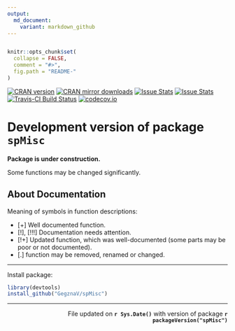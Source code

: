 ```yaml
---
output:
  md_document:
    variant: markdown_github
---
```

```r

```



<!-- README.md is generated from README.Rmd. Please edit that file -->
 
```r
knitr::opts_chunk$set(
  collapse = FALSE,
  comment = "#>",
  fig.path = "README-"
)
```

[![CRAN version](http://www.r-pkg.org/badges/version/spMisc)](http://cran.rstudio.com/web/packages/spMisc/index.html)
[![CRAN mirror downloads](http://cranlogs.r-pkg.org/badges/spMisc)](http://cran.rstudio.com/web/packages/spMisc/index.html)
[![Issue Stats](http://issuestats.com/github/GegznaV/spMisc/badge/pr?style=flat)](http://issuestats.com/github/GegznaV/spMisc)
[![Issue Stats](http://issuestats.com/github/GegznaV/spMisc/badge/issue?style=flat)](http://issuestats.com/github/GegznaV/spMisc)
[![Travis-CI Build Status](https://travis-ci.org/GegznaV/spMisc.png?branch=master)](https://travis-ci.org/GegznaV/spMisc)
[![codecov.io](https://codecov.io/github/GegznaV/spMisc/coverage.svg?branch=master)](https://codecov.io/github/GegznaV/spMisc?branch=master)

  
Development version of package `spMisc` 
==========================================


**Package is under construction.**

Some functions may be changed significantly.

About Documentation
--------------------

Meaning of symbols in function descriptions:

- [+] Well documented function.
- [!], [!!!] Documentation needs attention.
- [!+] Updated function, which was well-documented (some parts may be poor or not documented).
- [.] function may be removed, renamed or changed.


* * *

Install package:

```r
library(devtools)
install_github("GegznaV/spMisc")
```


* * *

 <p align="right"> 
 File updated on <b>`r Sys.Date()`</b> with version of package  <b>`r packageVersion("spMisc")`</b>
 </p>    



